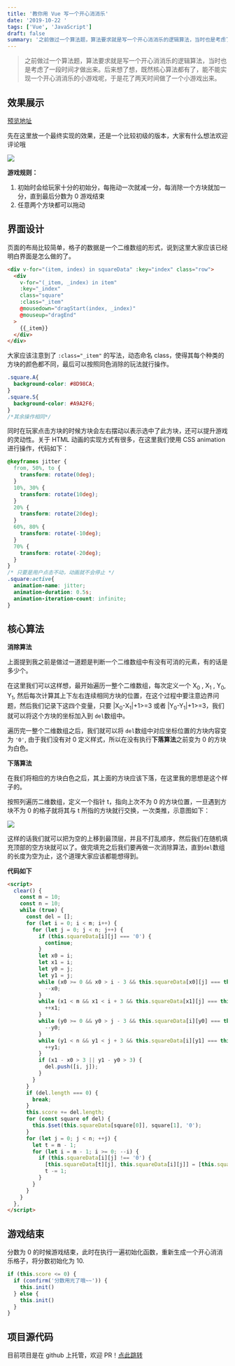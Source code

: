 ```yaml
---
title: '教你用 Vue 写一个开心消消乐'
date: '2019-10-22 '
tags: ['Vue', 'JavaScript']
draft: false
summary: '之前做过一个算法题，算法要求就是写一个开心消消乐的逻辑算法，当时也是考虑了一段时间才做出来。后来想了想，既然核心算法都有了，能不能实现一个开心消消乐的小游戏呢，于是花了两天时间做了一个小游戏出来。'
---
```


> 之前做过一个算法题，算法要求就是写一个开心消消乐的逻辑算法，当时也是考虑了一段时间才做出来。后来想了想，既然核心算法都有了，能不能实现一个开心消消乐的小游戏呢，于是花了两天时间做了一个小游戏出来。

## 效果展示

[预览地址](http://xxle.lcs.show/)

先在这里放一个最终实现的效果，还是一个比较初级的版本，大家有什么想法欢迎评论哦

![](/static/images/joy-fades-away-from-joy/xxle.gif)

**游戏规则：**

1. 初始时会给玩家十分的初始分，每拖动一次就减一分，每消除一个方块就加一分，直到最后分数为 0 游戏结束
2. 任意两个方块都可以拖动

## 界面设计

页面的布局比较简单，格子的数据是一个二维数组的形式，说到这里大家应该已经明白界面是怎么做的了。

```html
<div v-for="(item, index) in squareData" :key="index" class="row">
  <div
    v-for="(_item, _index) in item"
    :key="_index"
    class="square"
    :class="_item"
    @mousedown="dragStart(index, _index)"
    @mouseup="dragEnd"
  >
    {{_item}}
  </div>
</div>
```

大家应该注意到了 `:class="_item"` 的写法，动态命名 class，使得其每个种类的方块的颜色都不同，最后可以按照同色消除的玩法就行操作。

```CSS
.square.A{
  background-color: #8D98CA;
}
.square.S{
  background-color: #A9A2F6;
}
/*其余操作相同*/
```

同时在玩家点击方块的时候方块会左右摆动以表示选中了此方块，还可以提升游戏的灵动性。关于 HTML 动画的实现方式有很多，在这里我们使用 CSS animation 进行操作，代码如下：

```CSS
@keyframes jitter {
  from, 50%, to {
    transform: rotate(0deg);
  }
  10%, 30% {
    transform: rotate(10deg);
  }
  20% {
    transform: rotate(20deg);
  }
  60%, 80% {
    transform: rotate(-10deg);
  }
  70% {
    transform: rotate(-20deg);
  }
}
/* 只要是用户点击不动，动画就不会停止 */
.square:active{
  animation-name: jitter;
  animation-duration: 0.5s;
  animation-iteration-count: infinite;
}
```

## 核心算法

**消除算法**

上面提到我之前是做过一道题是判断一个二维数组中有没有可消的元素，有的话是多少个。

在这里我们可以这样想，最开始遍历一整个二维数组，每次定义一个 X<sub>0</sub> , X<sub>1</sub> , Y<sub>0</sub>, Y<sub>1</sub>, 然后每次计算其上下左右连续相同方块的位置，在这个过程中要注意边界问题，然后我们记录下这四个变量，只要 |X<sub>0</sub>-X<sub>1</sub>|+1>=3 或者 |Y<sub>0</sub>-Y<sub>1</sub>|+1>=3，我们就可以将这个方块的坐标加入到 `del`数组中。

遍历完一整个二维数组之后，我们就可以将 `del`数组中对应坐标位置的方块内容变为 `'0'`, 由于我们没有对 0 定义样式，所以在没有执行**下落算法**之前变为 0 的方块为白色。

**下落算法**

在我们将相应的方块白色之后，其上面的方块应该下落，在这里我的思想是这个样子的。

按照列遍历二维数组，定义一个指针 t，指向上次不为 0 的方块位置，一旦遇到方块不为 0 的格子就将其与 t 所指的方块就行交换，一次类推，示意图如下：

![](/static/images/joy-fades-away-from-joy/image1.png)

这样的话我们就可以把为空的上移到最顶层，并且不打乱顺序，然后我们在随机填充顶部的空方块就可以了。做完填充之后我们要再做一次消除算法，直到`del`数组的长度为空为止，这个道理大家应该都能想得到。

**代码如下**

```html
<script>
  clear() {
    const m = 10;
    const n = 10;
    while (true) {
      const del = [];
      for (let i = 0; i < m; i++) {
        for (let j = 0; j < n; j++) {
          if (this.squareData[i][j] === '0') {
            continue;
          }
          let x0 = i;
          let x1 = i;
          let y0 = j;
          let y1 = j;
          while (x0 >= 0 && x0 > i - 3 && this.squareData[x0][j] === this.squareData[i][j]) {
            --x0;
          }
          while (x1 < m && x1 < i + 3 && this.squareData[x1][j] === this.squareData[i][j]) {
            ++x1;
          }
          while (y0 >= 0 && y0 > j - 3 && this.squareData[i][y0] === this.squareData[i][j]) {
            --y0;
          }
          while (y1 < n && y1 < j + 3 && this.squareData[i][y1] === this.squareData[i][j]) {
            ++y1;
          }
          if (x1 - x0 > 3 || y1 - y0 > 3) {
            del.push([i, j]);
          }
        }
      }
      if (del.length === 0) {
        break;
      }
      this.score += del.length;
      for (const square of del) {
        this.$set(this.squareData[square[0]], square[1], '0');
      }
      for (let j = 0; j < n; ++j) {
        let t = m - 1;
        for (let i = m - 1; i >= 0; --i) {
          if (this.squareData[i][j] !== '0') {
            [this.squareData[t][j], this.squareData[i][j]] = [this.squareData[i][j], this.squareData[t][j]];
            t -= 1;
          }
        }
      }
    }
  },
</script>
```

## 游戏结束

分数为 0 的时候游戏结束，此时在执行一遍初始化函数，重新生成一个开心消消乐格子，将分数初始化为 10.

```js
if (this.score <= 0) {
  if (confirm('分数用光了哦~~')) {
    this.init()
  } else {
    this.init()
  }
}
```

## 项目源代码

目前项目是在 github 上托管，欢迎 PR！[点此跳转](https://github.com/jacob-lcs/HappyEliminate)
